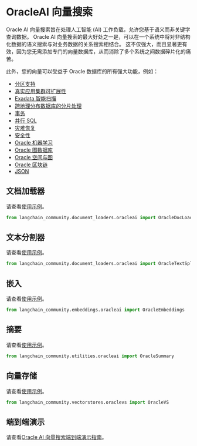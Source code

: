 # OracleAI 向量搜索

Oracle AI 向量搜索旨在处理人工智能 (AI) 工作负载，允许您基于语义而非关键字查询数据。
Oracle AI 向量搜索的最大好处之一是，可以在一个系统中将对非结构化数据的语义搜索与对业务数据的关系搜索相结合。
这不仅强大，而且显著更有效，因为您无需添加专门的向量数据库，从而消除了多个系统之间数据碎片化的痛苦。

此外，您的向量可以受益于 Oracle 数据库的所有强大功能，例如：

* [分区支持](https://www.oracle.com/database/technologies/partitioning.html)
* [真实应用集群可扩展性](https://www.oracle.com/database/real-application-clusters/)
* [Exadata 智能扫描](https://www.oracle.com/database/technologies/exadata/software/smartscan/)
* [跨地理分布数据库的分片处理](https://www.oracle.com/database/distributed-database/)
* [事务](https://docs.oracle.com/en/database/oracle/oracle-database/23/cncpt/transactions.html)
* [并行 SQL](https://docs.oracle.com/en/database/oracle/oracle-database/21/vldbg/parallel-exec-intro.html#GUID-D28717E4-0F77-44F5-BB4E-234C31D4E4BA)
* [灾难恢复](https://www.oracle.com/database/data-guard/)
* [安全性](https://www.oracle.com/security/database-security/)
* [Oracle 机器学习](https://www.oracle.com/artificial-intelligence/database-machine-learning/)
* [Oracle 图数据库](https://www.oracle.com/database/integrated-graph-database/)
* [Oracle 空间与图](https://www.oracle.com/database/spatial/)
* [Oracle 区块链](https://docs.oracle.com/en/database/oracle/oracle-database/23/arpls/dbms_blockchain_table.html#GUID-B469E277-978E-4378-A8C1-26D3FF96C9A6)
* [JSON](https://docs.oracle.com/en/database/oracle/oracle-database/23/adjsn/json-in-oracle-database.html)


## 文档加载器

请查看[使用示例](/docs/integrations/document_loaders/oracleai)。

```python
from langchain_community.document_loaders.oracleai import OracleDocLoader
```

## 文本分割器

请查看[使用示例](/docs/integrations/document_loaders/oracleai)。

```python
from langchain_community.document_loaders.oracleai import OracleTextSplitter
```

## 嵌入

请查看[使用示例](/docs/integrations/text_embedding/oracleai)。

```python
from langchain_community.embeddings.oracleai import OracleEmbeddings
```

## 摘要

请查看[使用示例](/docs/integrations/tools/oracleai)。

```python
from langchain_community.utilities.oracleai import OracleSummary
```

## 向量存储

请查看[使用示例](/docs/integrations/vectorstores/oracle)。

```python
from langchain_community.vectorstores.oraclevs import OracleVS
```

## 端到端演示

请查看[Oracle AI 向量搜索端到端演示指南](https://github.com/langchain-ai/langchain/blob/master/cookbook/oracleai_demo.ipynb)。

